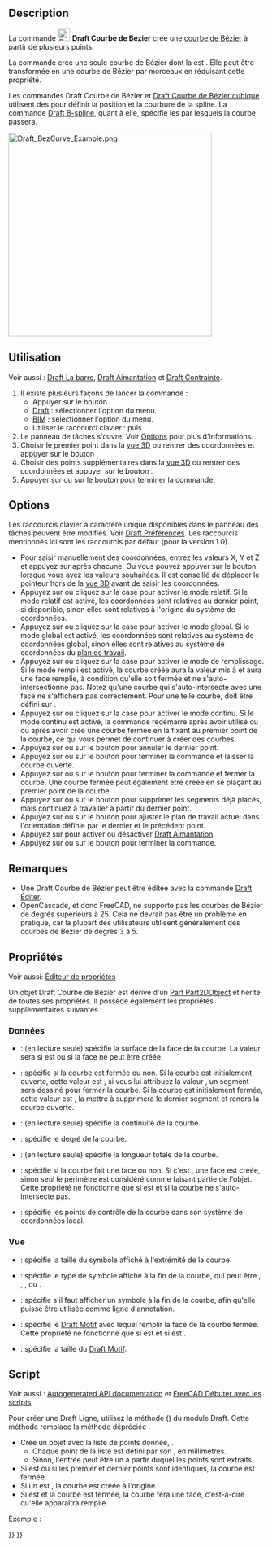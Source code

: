 <languages/>

{{Docnav/fr
|[[Draft_CubicBezCurve/fr|Courbe de Bézier cubique]]
|[[Draft_Point/fr|Point]]
|[[Draft_Workbench/fr|Atelier Draft]]
|IconL=Draft_CubicBezCurve.svg
|IconR=Draft_Point.svg
|IconC=Workbench_Draft.svg
}}

{{GuiCommand/fr
|Name=Draft BezCurve
|Name/fr=Draft Courbe de Bézier
|MenuLocation=Draft : Formes → Outils de Bézier → Courbe de Bézier<br><br>BIM : Formes 2D → Courbe de Bézier
|Workbenches=[[Draft_Workbench/fr|Draft]], [[BIM_Workbench/fr|atelier BIM]]
|Shortcut={{KEY|B}} {{KEY|Z}}
|Version=0.14
|SeeAlso=[[Draft_CubicBezCurve/fr|Draft Courbe de Bézier cubique]], [[Draft_BSpline/fr|Draft B-spline]]
}}

==Description== 

La commande [[Image:Draft_BezCurve.svg|24px]] '''Draft Courbe de Bézier''' crée une [http://fr.wikipedia.org/wiki/Courbe_de_B%C3%A9zier courbe de Bézier] à partir de plusieurs points.

La commande crée une seule courbe de Bézier dont la {{PropertyData|Degree}} est {{incode|number_of_points - 1}}. Elle peut être transformée en une courbe de Bézier par morceaux en réduisant cette propriété.

Les commandes Draft Courbe de Bézier et [[Draft_CubicBezCurve/fr|Draft Courbe de Bézier cubique]] utilisent des {{Emphasis|points de contrôle}} pour définir la position et la courbure de la spline. La commande [[Draft_BSpline/fr|Draft B-spline]], quant à elle, spécifie les {{Emphasis|points exacts}} par lesquels la courbe passera.

[[Image:Draft_BezCurve_Example.png|400px]]
{{Caption|Courbe de Bézier définie par plusieurs points de control}}

<span id="Usage"></span>
==Utilisation==

Voir aussi : [[Draft_Tray/fr|Draft La barre]], [[Draft_Snap/fr|Draft Aimantation]] et [[Draft_Constrain/fr|Draft Contrainte]].

# Il existe plusieurs façons de lancer la commande :
#* Appuyer sur le bouton {{Button|[[Image:Draft_BezCurve.svg|16px]] [[Draft_BezCurve/fr|Courbe de Bézier]]}}.
#* [[Draft_Workbench/fr|Draft]] : sélectionner l'option {{MenuCommand|Formes → Outils de Bézier → [[Image:Draft_BezCurve.svg|16px]] Courbe de Bézier}} du menu.
#* [[BIM_Workbench/fr|BIM]] : sélectionner l'option {{MenuCommand|Formes 2D → [[Image:Draft_BezCurve.svg|16px]] Courbe de Bézier}} du menu.
#* Utiliser le raccourci clavier : {{KEY|B}} puis {{KEY|Z}}.
# Le panneau de tâches {{MenuCommand|Courbe de Bézier}} s'ouvre. Voir [[#Options|Options]] pour plus d'informations.
# Choisir le premier point dans la [[3D_view/fr|vue 3D]] ou rentrer des coordonnées et appuyer sur le bouton {{Button|[[Image:Draft_AddPoint.svg|16px]] Entrer un point}}.
# Choisir des points supplémentaires dans la [[3D_view/fr|vue 3D]] ou rentrer des coordonnées et appuyer sur le bouton {{Button|[[Image:Draft_AddPoint.svg|16px]] Entrer un point}}.
# Appuyer sur {{KEY|Échap}} ou sur le bouton {{Button|Fermer}} pour terminer la commande.

==Options==

Les raccourcis clavier à caractère unique disponibles dans le panneau des tâches peuvent être modifiés. Voir [[Draft_Preferences/fr|Draft Préférences]]. Les raccourcis mentionnés ici sont les raccourcis par défaut (pour la version 1.0).

* Pour saisir manuellement des coordonnées, entrez les valeurs X, Y et Z et appuyez sur {{KEY|Entrée}} après chacune. Ou vous pouvez appuyer sur le bouton {{Button|[[Image:Draft_AddPoint.svg|16px]] Entrer un point}} lorsque vous avez les valeurs souhaitées. Il est conseillé de déplacer le pointeur hors de la [[3D_view/fr|vue 3D]] avant de saisir les coordonnées.
* Appuyez sur {{KEY|R}} ou cliquez sur la case {{MenuCommand|Relative}} pour activer le mode relatif. Si le mode relatif est activé, les coordonnées sont relatives au dernier point, si disponible, sinon elles sont relatives à l'origine du système de coordonnées.
* Appuyez sur {{KEY|G}} ou cliquez sur la case {{MenuCommand|Global}} pour activer le mode global. Si le mode global est activé, les coordonnées sont relatives au système de coordonnées global, sinon elles sont relatives au système de coordonnées du [[Draft_SelectPlane/fr|plan de travail]].
* Appuyez sur {{KEY|F}} ou cliquez sur la case {{MenuCommand|Remplir}} pour activer le mode de remplissage. Si le mode rempli est activé, la courbe créée aura la valeur {{PropertyData|Make Face}} mis à {{TRUE}} et aura une face remplie, à condition qu'elle soit fermée et ne s'auto-intersectionne pas. Notez qu'une courbe qui s'auto-intersecte avec une face ne s'affichera pas correctement. Pour une telle courbe, {{PropertyData|Make Face}} doit être défini sur {{FALSE}}.
* Appuyez sur {{KEY|N}} ou cliquez sur la case {{MenuCommand|Continuer}} pour activer le mode continu. Si le mode continu est activé, la commande redémarre après avoir utilisé {{Button|[[Image:Draft_FinishLine.svg|16px]] Terminer}} ou {{Button|[[Image:Draft_CloseLine.svg|16px]] Fermer}}, ou après avoir créé une courbe fermée en la fixant au premier point de la courbe, ce qui vous permet de continuer à créer des courbes.
* Appuyez sur {{KEY|/}} ou sur le bouton {{Button|[[Image:Draft_UndoLine.svg|16px]] Annuler}} pour annuler le dernier point.
* Appuyez sur {{KEY|A}} ou sur le bouton {{Button|[[Image:Draft_FinishLine.svg|16px]] Terminer}} pour terminer la commande et laisser la courbe ouverte.
* Appuyez sur {{KEY|O}} ou sur le bouton {{Button|[[Image:Draft_CloseLine.svg|16px]] Fermer}} pour terminer la commande et fermer la courbe. Une courbe fermée peut également être créée en se plaçant au premier point de la courbe.
* Appuyez sur {{KEY|W}} ou sur le bouton {{Button|[[Image:Draft Wipe.svg|16px]] Effacer}} pour supprimer les segments déjà placés, mais continuez à travailler à partir du dernier point.
* Appuyez sur {{KEY|U}} ou sur le bouton {{Button|[[Image:Draft SelectPlane.svg|16px]] [[Draft_SelectPlane/fr|Définir le plan de travail]]}} pour ajuster le plan de travail actuel dans l'orientation définie par le dernier et le précédent point.
* Appuyez sur {{KEY|S}} pour activer ou désactiver [[Draft_Snap/fr|Draft Aimantation]].
* Appuyez sur {{KEY|Échap}} ou sur le bouton {{Button|Fermer}} pour terminer la commande.

<span id="Notes"></span>
==Remarques==

* Une Draft Courbe de Bézier peut être éditée avec la commande [[Draft_Edit/fr|Draft Éditer]].
* OpenCascade, et donc FreeCAD, ne supporte pas les courbes de Bézier de degrés supérieurs à 25. Cela ne devrait pas être un problème en pratique, car la plupart des utilisateurs utilisent généralement des courbes de Bézier de degrés 3 à 5.

<span id="Properties"></span>
==Propriétés==

Voir aussi: [[Property_editor/fr|Éditeur de propriétés]]

Un objet Draft Courbe de Bézier est dérivé d'un [[Part_Part2DObject/fr|Part Part2DObject]] et hérite de toutes ses propriétés. Il possède également les propriétés supplémentaires suivantes :

<span id="Data"></span>
=== Données ===

{{TitleProperty|Draft}}

* {{PropertyData|Area|Area}} : (en lecture seule) spécifie la surface de la face de la courbe. La valeur sera {{value|0.0}} si {{PropertyData|Make Face}} est {{FALSE}} ou si la face ne peut être créée.
* {{PropertyData|Closed|Bool}} : spécifie si la courbe est fermée ou non. Si la courbe est initialement ouverte, cette valeur est {{FALSE}}, si vous lui attribuez la valeur {{TRUE}}, un segment sera dessiné pour fermer la courbe. Si la courbe est initialement fermée, cette valeur est {{TRUE}}, la mettre à {{FALSE}} supprimera le dernier segment et rendra la courbe ouverte.
* {{PropertyData|Continuity|IntegerList}} : (en lecture seule) spécifie la continuité de la courbe.
* {{PropertyData|Degree|Integer}} : spécifie le degré de la courbe.
* {{PropertyData|Length|Length}} : (en lecture seule) spécifie la longueur totale de la courbe.
* {{PropertyData|Make Face|Bool}} : spécifie si la courbe fait une face ou non. Si c'est {{TRUE}}, une face est créée, sinon seul le périmètre est considéré comme faisant partie de l'objet. Cette propriété ne fonctionne que si {{PropertyData|Closed}} est {{TRUE}} et si la courbe ne s'auto-intersecte pas.
* {{PropertyData|Points|VectorList}} : spécifie les points de contrôle de la courbe dans son système de coordonnées local.

<span id="View"></span>
=== Vue ===

{{TitleProperty|Draft}}

* {{PropertyView|Arrow Size|Length}} : spécifie la taille du symbole affiché à l'extrémité de la courbe.
* {{PropertyView|Arrow Type|Enumeration}} : spécifie le type de symbole affiché à la fin de la courbe, qui peut être {{value|Dot}}, {{value|Circle}}, {{value|Arrow}}, {{value|Tick}} ou {{value|Tick-2}}.
* {{PropertyView|End Arrow|Bool}} : spécifie s'il faut afficher un symbole à la fin de la courbe, afin qu'elle puisse être utilisée comme ligne d'annotation.
* {{PropertyView|Pattern|Enumeration}} : spécifie le [[Draft_Pattern/fr|Draft Motif]] avec lequel remplir la face de la courbe fermée. Cette propriété ne fonctionne que si {{PropertyData|Make Face}} est {{TRUE}} et si {{PropertyView|Display Mode}} est {{value|Flat Lines}}.
* {{PropertyView|Pattern Size|Float}} : spécifie la taille du [[Draft_Pattern/fr|Draft Motif]].

<span id="Scripting"></span>
==Script==

Voir aussi : [https://freecad.github.io/SourceDoc/ Autogenerated API documentation] et [[FreeCAD_Scripting_Basics/fr|FreeCAD Débuter avec les scripts]].

Pour créer une Draft Ligne, utilisez la méthode {{incode|make_bezcurve}} ({{Version/fr|0.19}}) du module Draft. Cette méthode remplace la méthode dépréciée {{incode|makeBezCurve}}.

{{Code|code=
bezcurve = make_bezcurve(pointslist, closed=False, placement=None, face=None, support=None, degree=None)
bezcurve = make_bezcurve(Part.Wire, closed=False, placement=None, face=None, support=None, degree=None)
}}

* Crée un objet {{incode|bezcurve}} avec la liste de points donnée, {{incode|pointslist}}.
** Chaque point de la liste est défini par son {{incode|FreeCAD.Vector}}, en millimètres.
** Sinon, l'entrée peut être un {{incode|Part.Wire}} à partir duquel les points sont extraits.
* Si {{incode|closed}} est {{incode|True}} ou si les premier et dernier points sont identiques, la courbe est fermée.
* Si un {{incode|placement}} est {{incode|None}}, la courbe est créée à l'origine.
* Si {{incode|face}} est {{incode|True}} et la courbe est fermée, la courbe fera une face, c'est-à-dire qu'elle apparaîtra remplie.

Exemple :

{{Code|code=
import FreeCAD as App
import Draft

doc = App.newDocument()

p1 = App.Vector(0, 0, 0)
p2 = App.Vector(1000, 1000, 0)
p3 = App.Vector(2000, 0, 0)
p4 = App.Vector(1500, -2000, 0)

bezcurve1 = Draft.make_bezcurve([p1, p2, p3, p4], closed=True)
bezcurve2 = Draft.make_bezcurve([p4, 1.3*p2, p1, 4.1*p3], closed=True)
bezcurve3 = Draft.make_bezcurve([1.7*p3, 1.5*p4, 2.1*p2, p1], closed=True)

doc.recompute()
}}


{{Docnav/fr
|[[Draft_CubicBezCurve/fr|Courbe de Bézier cubique]]
|[[Draft_Point/fr|Point]]
|[[Draft_Workbench/fr|Atelier Draft]]
|IconL=Draft_CubicBezCurve.svg
|IconR=Draft_Point.svg
|IconC=Workbench_Draft.svg
}}

{{Draft Tools navi{{#translation:}}}}
{{Userdocnavi{{#translation:}}}}